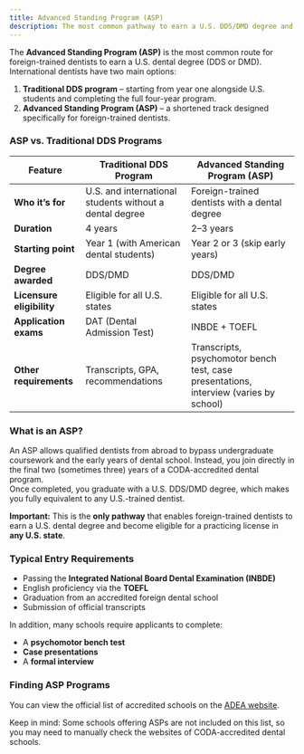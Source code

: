 ```yaml
---
title: Advanced Standing Program (ASP)
description: The most common pathway to earn a U.S. DDS/DMD degree and qualify for dental licensure
---
```


The **Advanced Standing Program (ASP)** is the most common route for
foreign-trained dentists to earn a U.S. dental degree (DDS or DMD).  
International dentists have two main options:

1. **Traditional DDS program** – starting from year one alongside U.S.
   students and completing the full four-year program.
2. **Advanced Standing Program (ASP)** – a shortened track designed
   specifically for foreign-trained dentists.

### ASP vs. Traditional DDS Programs

| Feature                   | Traditional DDS Program                                 | Advanced Standing Program (ASP)                                                       |
| ------------------------- | ------------------------------------------------------- | ------------------------------------------------------------------------------------- |
| **Who it’s for**          | U.S. and international students without a dental degree | Foreign-trained dentists with a dental degree                                         |
| **Duration**              | 4 years                                                 | 2–3 years                                                                             |
| **Starting point**        | Year 1 (with American dental students)                  | Year 2 or 3 (skip early years)                                                        |
| **Degree awarded**        | DDS/DMD                                                 | DDS/DMD                                                                               |
| **Licensure eligibility** | Eligible for all U.S. states                            | Eligible for all U.S. states                                                          |
| **Application exams**     | DAT (Dental Admission Test)                             | INBDE + TOEFL                                                                         |
| **Other requirements**    | Transcripts, GPA, recommendations                       | Transcripts, psychomotor bench test, case presentations, interview (varies by school) |

### What is an ASP?

An ASP allows qualified dentists from abroad to bypass undergraduate coursework
and the early years of dental school. Instead, you join directly in the final
two (sometimes three) years of a CODA-accredited dental program.  
Once completed, you graduate with a U.S. DDS/DMD degree, which makes you fully
equivalent to any U.S.-trained dentist.

**Important:** This is the **only pathway** that enables
foreign-trained dentists to earn a U.S. dental degree and become eligible for a
practicing license in **any U.S. state**.

### Typical Entry Requirements

- Passing the **Integrated National Board Dental Examination (INBDE)**
- English proficiency via the **TOEFL**
- Graduation from an accredited foreign dental school
- Submission of official transcripts

In addition, many schools require applicants to complete:

- A **psychomotor bench test**
- **Case presentations**
- A **formal interview**

### Finding ASP Programs

You can view the official list of accredited schools on the [ADEA
website](official.adea.dentalInstitutions).

<Aside>
  Keep in mind: Some schools offering ASPs are not included on this list, so you may need to
  manually check the websites of CODA-accredited dental schools.
</Aside>
